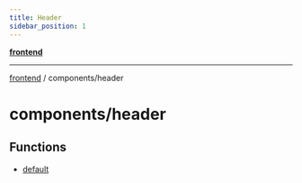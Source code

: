 ```yaml
---
title: Header
sidebar_position: 1
---
```


[**frontend**](./header/../..)

***

[frontend](./header/../..) / components/header

# components/header

## Functions

- [default](./header/functions/default)
